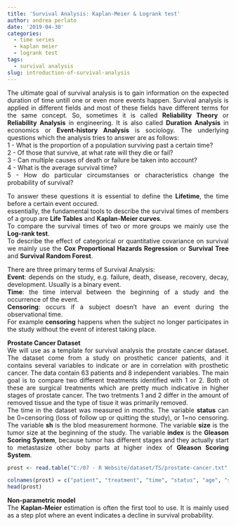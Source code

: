 ```yaml
---
title: 'Survival Analysis: Kaplan-Meier & Logrank test'
author: andrea perlato
date: '2019-04-30'
categories:
  - time series
  - kaplan meier
  - logrank test
tags:
  - survival analysis
slug: introduction-of-survival-analysis
---
```


<style>
body {
text-align: justify}
</style>

The ultimate goal of survival analysis is to gain information on the expected duration of time untill one or even more events happen. 
Survival analysis is applied in different fields and most of these fields have different terms for the same concept. So, sometimes it is called **Reliability Theory** or **Reliability Analysis** in engineering. It is also called **Duration Analysis** in economics or **Event-history Analysis** is sociology. The underlying questions which the analysis tries to answer are as follows: </br>
1 - What is the proportion of a population surviving past a certain time? </br>
2 - Of those that survive, at what rate will they die or fail? </br>
3 - Can multiple causes of death or failure be taken into account? </br>
4 - What is the average survival time? </br>
5 - How do particular circumstanses or characteristics change the probability of survival? </br>

To answer these questions it is essential to define the **Lifetime**, the time before a certain event occured. </br>
essentially, the fundamental tools to describe the survival times of members of a group are **Life Tables** and **Kaplan-Meier curves**. </br>
To compare the survival times of two or more groups we mainly use the **Log-rank test**. </br>
To describe the effect of categorical or quantitative covariance on survival we mainly use the **Cox Proportional Hazards Regression** or **Survival Tree** and **Survival Random Forest**.

There are three primary terms of Survival Analysis: </br>
**Event**: depends on the study, e.g. failure, death, disease, recovery, decay, development. Usually is a binary event. </br>
**Time**: the time interval between the beginning of a study and the occurrence of the event. </br>
**Censoring**: occurs if a subject doesn't have an event during the observational time. </br>
For example **censoring** happens when the subject no longer participates in the study without the event of interest taking place.

**Prostate Cancer Dataset** </br>
We will use as a template for survival analysis the prostate cancer dataset. The dataset come from a study on prosthetic cancer patients, and it contains several variables to indicate or are in correlation with prosthetic cancer. The data contain 63 patients and 8 independent variables. The main goal is to compare two different treatments identified with 1 or 2. Both ot these are surgical treatments which are pretty much indicative in higher stages of prostate cancer.
The two tretments 1 and 2 differ in the amount of removed tissue and the type of tisue it was primarily removed. </br>
The time in the dataset was measured in months. The variable **status** can be 0=censoring (loss of follow up or quitting the study), or 1=no censoring.
The variable **sh** is the blod measurement hormone. The variable **size** is the tumor size at the beginning of the study. The variable **index** is the **Gleason Scoring System**, because tumor has different stages and they actually start to metastasize other boby parts at higher index of **Gleason Scoring System**.

```r
prost <- read.table("C:/07 - R Website/dataset/TS/prostate-cancer.txt", header = FALSE)

colnames(prost) = c("patient", "treatment", "time", "status", "age", "sh", "size", "index")
head(prost)

```

**Non-parametric model** </br>
The **Kaplan-Meier** estimation is often the first tool to use. It is mainly used as a step plot where an event indicates a decline in survival probability.
















